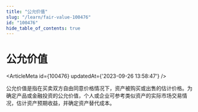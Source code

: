 ```yaml
---
title: "公允价值"
slug: "/learn/fair-value-100476"
id: "100476"
hide_table_of_contents: true
---
```



# 公允价值

<ArticleMeta id={100476} updatedAt={'2023-09-26 13:58:47'} />
<div className='border-solid border-b border-t-0 my-4 border-[var(--ifm-color-gray-300)]' />

公允价值是指在买卖双方自由同意价格情况下，资产被购买或出售的估计价格。为确定产品或金融投资的公允价值，个人或企业可参考类似资产的实际市场交易情况，估计资产预期收益，并确定资产替代成本。
